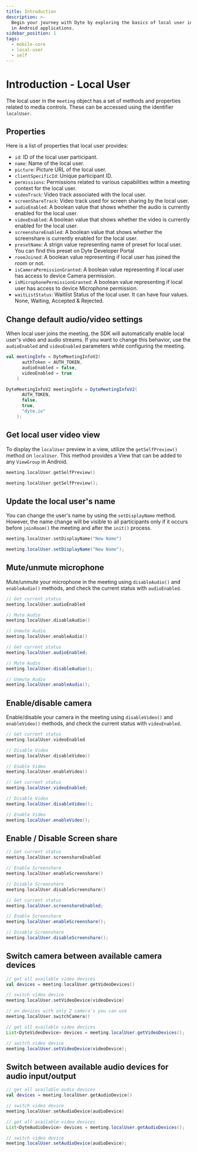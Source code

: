 ```yaml
---
title: Introduction
description: >-
  Begin your journey with Dyte by exploring the basics of local user integration
  in Android applications.
sidebar_position: 1
tags:
  - mobile-core
  - local-user
  - self
---
```


# Introduction - Local User

The local user in the `meeting` object has a set of methods and properties related to media controls. These can be accessed using the identifier `localUser`.

## Properties

Here is a list of properties that local user provides:

- `id`: ID of the local user participant.
- `name`: Name of the local user.
- `picture`: Picture URL of the local user.
- `clientSpecificId`: Unique participant ID.
- `permissions`: Permissions related to various capabilities within a meeting context for the local user.
- `videoTrack`: Video track associated with the local user.
- `screenShareTrack`: Video track used for screen sharing by the local user.
- `audioEnabled`: A boolean value that shows whether the audio is currently enabled for the local user.
- `videoEnabled`: A boolean value that shows whether the video is currently enabled for the local user.
- `screenshareEnabled`: A boolean value that shows whether the screenshare is currently enabled for the local user.
- `presetName`: A strign value representing name of preset for local user. You can find this preset on Dyte Developer Portal
- `roomJoined`: A boolean value representing if local user has joined the room or not.
- `isCameraPermissionGranted`: A boolean value representing if local user has access to device Camera permission.
- `isMicrophonePermissionGranted`: A boolean value representing if local user has access to device Microphone permission.
- `waitListStatus`: Waitlist Status of the local user. It can have four values. None, Waiting, Accepted & Rejected.


## Change default audio/video settings

When local user joins the meeting, the SDK will automatically enable local user's video and audio streams. If you want to change this behavior, use the `audioEnabled` and `videoEnabled` parameters while configuring the meeting.

<Tabs groupId="configure-self">
  <TabItem value="kotlin" label="Kotlin" default>

```kotlin {3,4}
val meetingInfo = DyteMeetingInfoV2(
      authToken = AUTH_TOKEN,
      audioEnabled = false,
      videoEnabled = true
    )
```

  </TabItem>
  <TabItem value="java" label="Java">

```java {3,4}
DyteMeetingInfoV2 meetingInfo = DyteMeetingInfoV2(
      AUTH_TOKEN,
      false,
      true,
      "dyte.io"
    );
```

  </TabItem>
</Tabs>


## Get local user video view

To display the `localUser` preview in a view, utilize the `getSelfPreview()` method on `localUser`. This method provides a View that can be added to any `ViewGroup` in Android.

<Tabs groupId="preview-self">
  <TabItem value="kotlin" label="Kotlin" default>

```kotlin
meeting.localUser.getSelfPreview()
```

  </TabItem>
  <TabItem value="java" label="Java">

```kotlin
meeting.localUser.getSelfPreview();
```

  </TabItem>
</Tabs>

## Update the local user's name

You can change the user's name by using the `setDisplayName` method. However, the name change will be visible to all participants only if it occurs before `joinRoom()` the meeting and after the `init()` process.

<Tabs groupId="setName-self">
  <TabItem value="kotlin" label="Kotlin" default>

```kotlin
meeting.localUser.setDisplayName("New Name")
```

  </TabItem>
  <TabItem value="java" label="Java">

```java
meeting.localUser.setDisplayName("New Name");
```

  </TabItem>
</Tabs>

## Mute/unmute microphone

Mute/unmute your microphone in the meeting using `disableAudio()` and `enableAudio()` methods, and check the current status with `audioEnabled`.

<Tabs groupId="audio-self">
  <TabItem value="kotlin" label="Kotlin" default>

```kotlin
// Get current status
meeting.localUser.audioEnabled

// Mute Audio
meeting.localUser.disableAudio()

// Unmute Audio
meeting.localUser.enableAudio()
```

  </TabItem>
  <TabItem value="java" label="Java">

```java
// Get current status
meeting.localUser.audioEnabled;

// Mute Audio
meeting.localUser.disableAudio();

// Unmute Audio
meeting.localUser.enableAudio();
```

  </TabItem>
</Tabs>


## Enable/disable camera

Enable/disable your camera in the meeting using `disableVideo()` and `enableVideo()` methods, and check the current status with `videoEnabled`.

<Tabs groupId="video-self">
  <TabItem value="kotlin" label="Kotlin" default>

```kotlin
// Get current status
meeting.localUser.videoEnabled

// Disable Video
meeting.localUser.disableVideo()

// Enable Video
meeting.localUser.enableVideo()
```

  </TabItem>
  <TabItem value="java" label="Java">

```java
// Get current status
meeting.localUser.videoEnabled;

// Disable Video
meeting.localUser.disableVideo();

// Enable Video
meeting.localUser.enableVideo();
```

  </TabItem>
</Tabs>


## Enable / Disable Screen share

<Tabs groupId="screenshare-self">
  <TabItem value="kotlin" label="Kotlin" default>

```kotlin
// Get current status
meeting.localUser.screenshareEnabled

// Enable Screenshare
meeting.localUser.enableScreenshare()

// Disable Screenshare
meeting.localUser.disableScreenshare()
```

  </TabItem>
  <TabItem value="java" label="Java">

```java
// Get current status
meeting.localUser.screenshareEnabled;

// Enable Screenshare
meeting.localUser.enableScreenshare();

// Disable Screenshare
meeting.localUser.disableScreenshare();
```

  </TabItem>
</Tabs>

## Switch camera between available camera devices

<Tabs groupId="video-device-self">
  <TabItem value="kotlin" label="Kotlin" default>

```kotlin
// get all available video devices
val devices = meeting.localUser.getVideoDevices()

// switch video device
meeting.localUser.setVideoDevice(videoDevice)

// on devices with only 2 camera's you can use
meeting.localUser.switchCamera()
```

  </TabItem>
  <TabItem value="java" label="Java">

```java
// get all available video devices
List<DyteVideoDevice> devices = meeting.localUser.getVideoDevices();

// switch video device
meeting.localUser.setVideoDevice(videoDevice);
```

  </TabItem>
</Tabs>

## Switch between available audio devices for audio input/output

<Tabs groupId="audio-device-self">
  <TabItem value="kotlin" label="Kotlin" default>

```kotlin
// get all available audio devices
val devices = meeting.localUser.getAudioDevice()

// switch video device
meeting.localUser.setAudioDevice(audioDevice)
```

  </TabItem>
  <TabItem value="java" label="Java">

```java
// get all available video devices
List<DyteAudioDevice> devices = meeting.localUser.getAudioDevices();

// switch video device
meeting.localUser.setAudioDevice(audioDevice);
```

  </TabItem>
</Tabs>